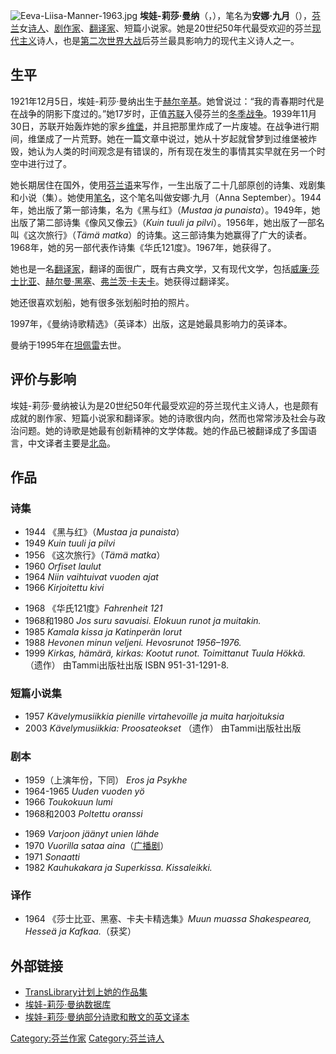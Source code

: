 [[File:Eeva-Liisa-Manner-1963.jpg|thumb]]
'''埃娃-莉莎·曼纳'''（{{lang-fi|Eeva-Liisa Manner}}，{{bd|1921年|12月5日|1995年|7月7日}}），笔名为'''安娜·九月'''（{{lang-fi|Anna September}}），[[芬兰|芬兰]]女[[诗人|诗人]]、[[剧作家|剧作家]]、[[翻译家|翻译家]]、短篇小说家。她是20世纪50年代最受欢迎的芬兰[[现代主义|现代主义]]诗人，也是[[第二次世界大战|第二次世界大战]]后芬兰最具影响力的现代主义诗人之一。

== 生平 ==
1921年12月5日，埃娃-莉莎·曼纳出生于[[赫尔辛基|赫尔辛基]]。她曾说过：“我的青春期时代是在战争的阴影下度过的。”她17岁时，正值[[苏联|苏联]]入侵芬兰的[[冬季战争|冬季战争]]。1939年11月30日，苏联开始轰炸她的家乡[[维堡|维堡]]，并且把那里炸成了一片废墟。在战争进行期间，维堡成了一片荒野。她在一篇文章中说过，她从十岁起就曾梦到过维堡被炸毁，她认为人类的时间观念是有错误的，所有现在发生的事情其实早就在另一个时空中进行过了。

她长期居住在国外，使用[[芬兰语|芬兰语]]来写作，一生出版了二十几部原创的诗集、戏剧集和小说（集）。她使用[[笔名|笔名]]，这个笔名叫做安娜·九月（Anna September）。1944年，她出版了第一部诗集，名为《黑与红》（''Mustaa ja punaista''）。1949年，她出版了第二部诗集《像风又像云》（''Kuin tuuli ja pilvi''）。1956年，她出版了一部名叫《这次旅行》（''Tämä matka''）的诗集。这三部诗集为她赢得了广大的读者。1968年，她的另一部代表作诗集《华氏121度》。1967年，她获得了{{link-fi|韦伊诺·林纳奖|Väinö Linnan palkinto}}。

她也是一名[[翻译家|翻译家]]，翻译的面很广，既有古典文学，又有现代文学，包括[[威廉·莎士比亚|威廉·莎士比亚]]、[[赫尔曼·黑塞|赫尔曼·黑塞]]、[[弗兰茨·卡夫卡|弗兰茨·卡夫卡]]。她获得过翻译奖。

她还很喜欢划船，她有很多张划船时拍的照片。

1997年，《曼纳诗歌精选》（英译本）出版，这是她最具影响力的英译本。

曼纳于1995年在[[坦佩雷|坦佩雷]]去世。
　　
==评价与影响==
埃娃-莉莎·曼纳被认为是20世纪50年代最受欢迎的芬兰现代主义诗人，也是颇有成就的剧作家、短篇小说家和翻译家。她的诗歌很内向，然而也常常涉及社会与政治问题。她的诗歌是她最有创新精神的文学体裁。她的作品已被翻译成了多国语言，中文译者主要是[[北岛|北岛]]。

==作品==
===诗集===
{{Col-begin}}
{{Col-break}}
* 1944 《黑与红》（''Mustaa ja punaista''）
* 1949 ''Kuin tuuli ja pilvi''
* 1956 《这次旅行》（''Tämä matka''）
* 1960 ''Orfiset laulut''
* 1964 ''Niin vaihtuivat vuoden ajat''
* 1966 ''Kirjoitettu kivi''
{{Col-break}}
* 1968 《华氏121度》''Fahrenheit 121''
* 1968和1980 ''Jos suru savuaisi. Elokuun runot ja muitakin.''
* 1985 ''Kamala kissa ja Katinperän lorut''
* 1988 ''Hevonen minun veljeni. Hevosrunot 1956–1976.''
* 1999 ''Kirkas, hämärä, kirkas: Kootut runot. Toimittanut Tuula Hökkä.'' （遗作） 由Tammi出版社出版 ISBN 951-31-1291-8.
{{Col-end}}

===短篇小说集===
* 1957 ''Kävelymusiikkia pienille virtahevoille ja muita harjoituksia''
* 2003 ''Kävelymusiikkia: Proosateokset'' （遗作） 由Tammi出版社出版

===剧本===
{{Col-begin}}
{{Col-break}}
* 1959（上演年份，下同） ''Eros ja Psykhe''
* 1964-1965 ''Uuden vuoden yö''
* 1966 ''Toukokuun lumi''
* 1968和2003 ''Poltettu oranssi''
{{Col-break}}
* 1969 ''Varjoon jäänyt unien lähde''
* 1970 ''Vuorilla sataa aina''（[[广播剧|广播剧]]）
* 1971 ''Sonaatti''
* 1982 ''Kauhukakara ja Superkissa. Kissaleikki.''
{{Col-end}}

===译作===
* 1964 《莎士比亚、黑塞、卡夫卡精选集》''Muun muassa Shakespearea, Hesseä ja Kafkaa.''（获奖）

==外部链接==
*[http://zh.translibrary.wikia.com/wiki/%E4%BC%8A%E5%A8%83%EF%BC%8D%E5%88%A9%E8%90%A8%C2%B7%E6%9B%BC%E7%BA%B3 TransLibrary计划上她的作品集]{{dead link|date=2017年11月 |bot=InternetArchiveBot |fix-attempted=yes }}
*[https://web.archive.org/web/20100904085617/http://www.info.uta.fi/kurssit/a9/manner/index.html 埃娃-莉莎·曼纳数据库]
*[https://web.archive.org/web/20080919131439/http://www.kaapeli.fi/nvl/beasts/manner.htm 埃娃-莉莎·曼纳部分诗歌和散文的英文译本]

{{Authority control}}

{{DEFAULTSORT:Manner, Eeva-Liisa}}
[[Category:芬兰作家|Category:芬兰作家]]
[[Category:芬兰诗人|Category:芬兰诗人]]